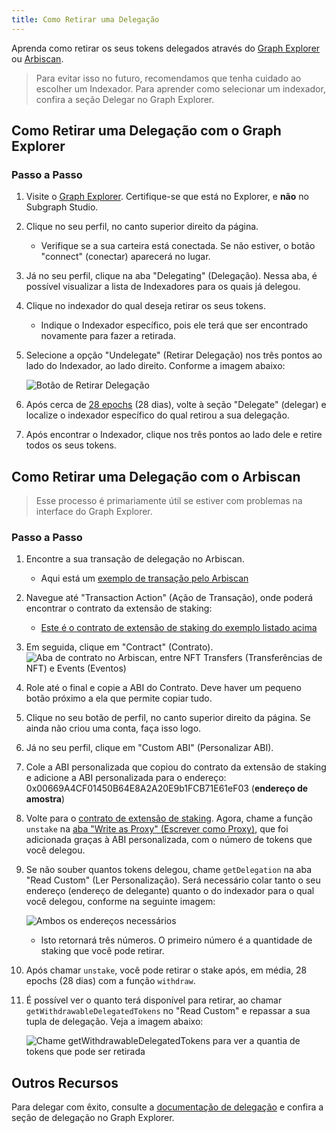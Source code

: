 ```yaml
---
title: Como Retirar uma Delegação
---
```


Aprenda como retirar os seus tokens delegados através do [Graph Explorer](https://thegraph.com/explorer) ou [Arbiscan](https://arbiscan.io/).

> Para evitar isso no futuro, recomendamos que tenha cuidado ao escolher um Indexador. Para aprender como selecionar um indexador, confira a seção Delegar no Graph Explorer.

## Como Retirar uma Delegação com o Graph Explorer

### Passo a Passo

1. Visite o [Graph Explorer](https://thegraph.com/explorer). Certifique-se que está no Explorer, e **não** no Subgraph Studio.

2. Clique no seu perfil, no canto superior direito da página.

   - Verifique se a sua carteira está conectada. Se não estiver, o botão "connect" (conectar) aparecerá no lugar.

3. Já no seu perfil, clique na aba "Delegating" (Delegação). Nessa aba, é possível visualizar a lista de Indexadores para os quais já delegou.

4. Clique no indexador do qual deseja retirar os seus tokens.

   - Indique o Indexador específico, pois ele terá que ser encontrado novamente para fazer a retirada.

5. Selecione a opção "Undelegate" (Retirar Delegação) nos três pontos ao lado do Indexador, ao lado direito. Conforme a imagem abaixo:

   ![Botão de Retirar Delegação](/img/undelegate-button.png)

6. Após cerca de [28 epochs](https://thegraph.com/explorer/network/epochs?chain=arbitrum-one) (28 dias), volte à seção "Delegate" (delegar) e localize o indexador específico do qual retirou a sua delegação.

7. Após encontrar o Indexador, clique nos três pontos ao lado dele e retire todos os seus tokens.

## Como Retirar uma Delegação com o Arbiscan

> Esse processo é primariamente útil se estiver com problemas na interface do Graph Explorer.

### Passo a Passo

1. Encontre a sua transação de delegação no Arbiscan.

   - Aqui está um [exemplo de transação pelo Arbiscan](https://arbiscan.io/tx/0xcf2110eac897099f821064445041031efb32786392bdbe7544a4cb7a6b2e4f9a)

2. Navegue até "Transaction Action" (Ação de Transação), onde poderá encontrar o contrato da extensão de staking:

   - [Este é o contrato de extensão de staking do exemplo listado acima](https://arbiscan.io/address/0x00669A4CF01450B64E8A2A20E9b1FCB71E61eF03)

3. Em seguida, clique em "Contract" (Contrato). ![Aba de contrato no Arbiscan, entre NFT Transfers (Transferências de NFT) e Events (Eventos)](/img/arbiscan-contract.png)

4. Role até o final e copie a ABI do Contrato. Deve haver um pequeno botão próximo a ela que permite copiar tudo.

5. Clique no seu botão de perfil, no canto superior direito da página. Se ainda não criou uma conta, faça isso logo.

6. Já no seu perfil, clique em "Custom ABI" (Personalizar ABI).

7. Cole a ABI personalizada que copiou do contrato da extensão de staking e adicione a ABI personalizada para o endereço: 0x00669A4CF01450B64E8A2A20E9b1FCB71E61eF03 (**endereço de amostra**)

8. Volte para o [contrato de extensão de staking](https://arbiscan.io/address/0x00669A4CF01450B64E8A2A20E9b1FCB71E61eF03#writeProxyContract). Agora, chame a função `unstake` na [aba "Write as Proxy" (Escrever como Proxy)](https://arbiscan.io/address/0x00669A4CF01450B64E8A2A20E9b1FCB71E61eF03#writeProxyContract), que foi adicionada graças à ABI personalizada, com o número de tokens que você delegou.

9. Se não souber quantos tokens delegou, chame `getDelegation` na aba "Read Custom" (Ler Personalização). Será necessário colar tanto o seu endereço (endereço de delegante) quanto o do indexador para o qual você delegou, conforme na seguinte imagem:

   ![Ambos os endereços necessários](/img/get-delegate.png)

   - Isto retornará três números. O primeiro número é a quantidade de staking que você pode retirar.

10. Após chamar `unstake`, você pode retirar o stake após, em média, 28 epochs (28 dias) com a função `withdraw`.

11. É possível ver o quanto terá disponível para retirar, ao chamar `getWithdrawableDelegatedTokens` no "Read Custom" e repassar a sua tupla de delegação. Veja a imagem abaixo:

    ![Chame `getWithdrawableDelegatedTokens` para ver a quantia de tokens que pode ser retirada](/img/withdraw-available.png)

## Outros Recursos

Para delegar com êxito, consulte a [documentação de delegação](/resources/roles/delegating/delegating/) e confira a seção de delegação no Graph Explorer.

